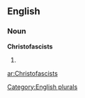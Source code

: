 ==English==

===Noun===
'''Christofascists'''

# {{plural of|[[Christofascist]]}}

[[Category:English plurals]]

[[ar:Christofascists]]
